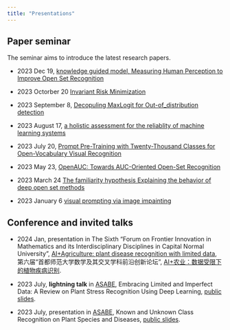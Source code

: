 ```yaml
---
title: "Presentations"
---
```


## Paper seminar

The seminar aims to introduce the latest research papers.

* 2023 Dec 19, [knowledge guided model, Measuring Human Perception to Improve Open Set Recognition](https://github.com/xml94/xml94.github.io/blob/main/PaperSeminar/2023/20231219_Measuring%20Human%20Perception%20to%20Improve%20Open%20Set%20Recognition.pptx)

* 2023 Octorber 20 [Invariant Risk Minimization](https://github.com/xml94/xml94.github.io/blob/main/PaperSeminar/2023/20231020_PR_Invariant%20Risk%20Minimization.pptx)

* 2023 September 8, [Decopuling MaxLogit for Out-of_distribution detection](https://github.com/xml94/xml94.github.io/blob/main/PaperSeminar/2023/20230908_PR_Decopuling%20MaxLogit%20for%20Out-of_distribution%20detection.pptx)

* 2023 August 17, [a holistic assessment for the reliablity of machine learning systems](https://github.com/xml94/xml94.github.io/blob/main/PaperSeminar/2023/20230817_PR_a%20holistic%20assessment%20for%20the%20reliablity%20of%20machine%20learning%20systems.pptx)

* 2023 July 20, [Prompt Pre-Training with Twenty-Thousand Classes for Open-Vocabulary Visual Recognition](https://github.com/xml94/xml94.github.io/blob/main/PaperSeminar/2023/20230609_PR_Prompt%20Pre-Training%20with%20Twenty-Thousand%20Classes%20for%20Open-Vocabulary%20Visual%20Recognition.pptx)

* 2023 May 23, [OpenAUC: Towards AUC-Oriented Open-Set Recognition](https://github.com/xml94/xml94.github.io/blob/main/PaperSeminar/2023/20230523%20paper%20seminar%20OpenAUC.pptx)

* 2023 March 24 [The familiarity hypothesis Explaining the behavior of deep open set methods](https://github.com/xml94/xml94.github.io/blob/main/PaperSeminar/2023/20230324_PR_The%20familiarity%20hypothesis%20Explaining%20the%20behavior%20of%20deep%20open%20set%20methods.pptx)

* 2023 January 6 [visual prompting via image impainting](https://github.com/xml94/xml94.github.io/blob/main/PaperSeminar/2023/20230106_paper_seminar_visual%20prompting%20via%20image%20impainting.pptx)


## Conference and invited talks
* 2024 Jan, presentation in The Sixth "Forum on Frontier Innovation in Mathematics and its Interdisciplinary Disciplines in Capital Normal University", [AI+Agriculture: plant disease recognition with limited data](https://github.com/xml94/xml94.github.io/blob/main/PaperSeminar/2024/20240105_AI+农业%20有限数据下的植物疾病识别.pdf), 第六届“首都师范大学数学及其交叉学科前沿创新论坛”, [AI+农业：数据受限下的植物疾病识别](https://github.com/xml94/xml94.github.io/blob/main/PaperSeminar/2024/20240105_AI+农业%20有限数据下的植物疾病识别.pdf).

* 2023 July, **lightning talk** in [ASABE](https://asabemeetings.org/), Embracing Limited and Imperfect Data: A Review on Plant Stress Recognition Using Deep Learning, [public slides](https://github.com/xml94/xml94.github.io/blob/main/PaperSeminar/2023/2023%20ASABE%20MingleXu%20LightningTalk%20Embracing%20Limited%20and%20Imperfect%20Data%20a%20Review%20on%20Plant%20Stress%20Recognition%20Using%20Deep%20Learning.pdf).

* 2023 July, presentation in [ASABE](https://asabemeetings.org/), Known and Unknown Class Recognition on Plant Species and Diseases,  [public slides](https://github.com/xml94/xml94.github.io/blob/main/PaperSeminar/2023/202307%20ASABE%20Known%20and%20Unknown%20Class%20Recognition%20on%20Plant%20Species%20and%20Diseases.pdf).
